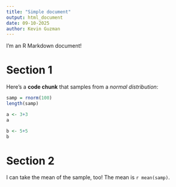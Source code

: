 ```yaml
---
title: "Simple document"
output: html_document
date: 09-10-2025
author: Kevin Guzman
---
```


I'm an R Markdown document! 

# Section 1

Here's a **code chunk** that samples from 
a _normal distribution_:

```r
samp = rnorm(100)
length(samp)
```

```r
a <- 3+3
a
```

```r
b <- 5+5
b
```


# Section 2

I can take the mean of the sample, too!
The mean is `r mean(samp)`.